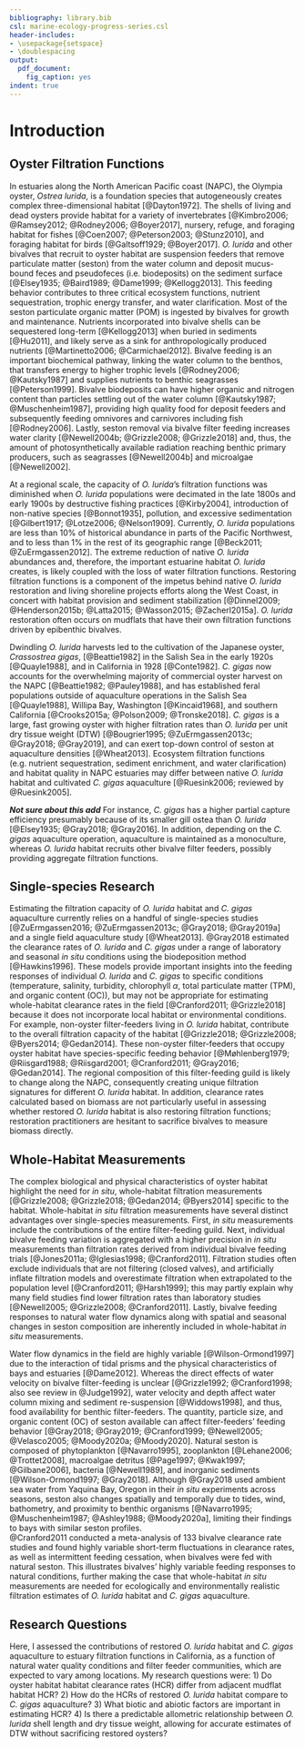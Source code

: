 ```yaml
---
bibliography: library.bib
csl: marine-ecology-progress-series.csl
header-includes: 
- \usepackage{setspace}
- \doublespacing
output:
  pdf_document:
    fig_caption: yes
indent: true
---
```


# Introduction

## Oyster Filtration Functions

In estuaries along the North American Pacific coast (NAPC), the Olympia oyster, *Ostrea lurida*, is a foundation species that autogeneously creates complex three-dimensional habitat [@Dayton1972].
The shells of living and dead oysters provide habitat for a variety of invertebrates [@Kimbro2006; @Ramsey2012; @Rodney2006; @Boyer2017], nursery, refuge, and foraging habitat for fishes [@Coen2007; @Peterson2003; @Stunz2010], and foraging habitat for birds [@Galtsoff1929; @Boyer2017].
*O. lurida* and other bivalves that recruit to oyster habitat are suspension feeders that remove particulate matter (seston) from the water column and deposit mucus-bound feces and pseudofeces (i.e. biodeposits) on the sediment surface [@Elsey1935; @Baird1989; @Dame1999; @Kellogg2013].
This feeding behavior contributes to three critical ecosystem functions, nutrient sequestration, trophic energy transfer, and water clarification.
Most of the seston particulate organic matter (POM) is ingested by bivalves for growth and maintenance.
Nutrients incorporated into bivalve shells can be sequestered long-term [@Kellogg2013] when buried in sediments [@Hu2011], and likely serve as a sink for anthropologically produced nutrients [@Martinetto2006; @Carmichael2012].
Bivalve feeding is an important biochemical pathway, linking the water column to the benthos, that transfers energy to higher trophic levels [@Rodney2006; @Kautsky1987] and supplies nutrients to benthic seagrasses [@Peterson1999].
Bivalve biodeposits can have higher organic and nitrogen content than particles settling out of the water column [@Kautsky1987; @Muschenheim1987], providing high quality food for deposit feeders and subsequently feeding omnivores and carnivores including fish [@Rodney2006].
Lastly, seston removal via bivalve filter feeding increases water clarity [@Newell2004b; @Grizzle2008; @Grizzle2018] and, thus, the amount of photosynthetically available radiation reaching benthic primary producers, such as seagrasses [@Newell2004b] and microalgae [@Newell2002].

At a regional scale, the capacity of *O. lurida*'s filtration functions was diminished when *O. lurida* populations were decimated in the late 1800s and early 1900s by destructive fishing practices [@Kirby2004], introduction of non-native species [@Bonnot1935], pollution, and excessive sedimentation [@Gilbert1917; @Lotze2006; @Nelson1909].
Currently, *O. lurida* populations are less than 10% of historical abundance in parts of the Pacific Northwest, and to less than 1% in the rest of its geographic range [@Beck2011; @ZuErmgassen2012].
The extreme reduction of native *O. lurida* abundances and, therefore, the important estuarine habitat *O. lurida* creates, is likely coupled with the loss of water filtration functions. 
Restoring filtration functions is a component of the impetus behind native *O. lurida* restoration and living shoreline projects efforts along the West Coast, in concert with habitat provision and sediment stabilization [@Dinnel2009; @Henderson2015b; @Latta2015; @Wasson2015; @Zacherl2015a].
*O. lurida* restoration often occurs on mudflats that have their own filtration functions driven by epibenthic bivalves.

Dwindling *O. lurida* harvests led to the cultivation of the Japanese oyster, *Crassostrea gigas*, [@Beattie1982] in the Salish Sea in the early 1920s [@Quayle1988], and in California in 1928 [@Conte1982].
*C. gigas* now accounts for the overwhelming majority of commercial oyster harvest on the NAPC [@Beattie1982; @Pauley1988], and has established feral populations outside of aquaculture operations in the Salish Sea [@Quayle1988], Willipa Bay, Washington [@Kincaid1968], and southern California [@Crooks2015a; @Polson2009; @Tronske2018].
*C. gigas* is a large, fast growing oyster with higher filtration rates than *O. lurida* per unit dry tissue weight (DTW) [@Bougrier1995; @ZuErmgassen2013c; @Gray2018; @Gray2019], and can exert top-down control of seston at aquaculture densities [@Wheat2013].
Ecosystem filtration functions (e.g. nutrient sequestration, sediment enrichment, and water clarification) and habitat quality in NAPC estuaries may differ between native *O. lurida* habitat and cultivated *C. gigas* aquaculture [@Ruesink2006; reviewed by @Ruesink2005].

***Not sure about this add***
For instance, *C. gigas* has a higher partial capture efficiency presumably because of its smaller gill ostea than *O. lurida* [@Elsey1935; @Gray2018; @Gray2016].
In addition, depending on the *C. gigas* aquaculture operation, aquaculture is maintained as a monoculture, whereas *O. lurida* habitat recruits other bivalve filter feeders, possibly providing aggregate filtration functions.

## Single-species Research

Estimating the filtration capacity of *O. lurida* habitat and *C. gigas* aquaculture currently relies on a handful of single-species studies [@ZuErmgassen2016; @ZuErmgassen2013c; @Gray2018; @Gray2019a] and a single field aquaculture study [@Wheat2013].
@Gray2018 estimated the clearance rates of *O. lurida* and *C. gigas* under a range of laboratory and seasonal *in situ* conditions using the biodeposition method [@Hawkins1996].
These models provide important insights into the feeding responses of individual *O. lurida* and *C. gigas* to specific conditions (temperature, salinity, turbidity, chlorophyll $\alpha$, total particulate matter (TPM), and organic content (OC)), but may not be appropriate for estimating whole-habitat clearance rates in the field [@Cranford2011; @Grizzle2018] because it does not incorporate local habitat or environmental conditions.
For example, non-oyster filter-feeders living in *O. lurida* habitat, contribute to the overall filtration capacity of the habitat [@Grizzle2018; @Grizzle2008; @Byers2014; @Gedan2014].
These non-oyster filter-feeders that occupy oyster habitat have species-specific feeding behavior [@Møhlenberg1979; @Riisgard1988; @Riisgard2001; @Cranford2011; @Gray2016; @Gedan2014]. 
The regional composition of this filter-feeding guild is likely to change along the NAPC, consequently creating unique filtration signatures for different *O. lurida* habitat.
In addition, clearance rates calculated based on biomass are not particularly useful in assessing whether restored *O. lurida* habitat is also restoring filtration functions; restoration practitioners are hesitant to sacrifice bivalves to measure biomass directly.

## Whole-Habitat Measurements

The complex biological and physical characteristics of oyster habitat highlight the need for *in situ*, whole-habitat filtration measurements [@Grizzle2008; @Grizzle2018; @Gedan2014; @Byers2014] specific to the habitat.
Whole-habitat *in situ* filtration measurements have several distinct advantages over single-species measurements.
First, *in situ* measurements include the contributions of the entire filter-feeding guild.
Next, individual bivalve feeding variation is aggregated with a higher precision in *in situ* measurements than filtration rates derived from individual bivalve feeding trials [@Jones2011a; @Iglesias1998; @Cranford2011].
Filtration studies often exclude individuals that are not filtering (closed valves), and artificially inflate filtration models and overestimate filtration when extrapolated to the population level [@Cranford2011; @Harsh1999]; this may partly explain why many field studies find lower filtration rates than laboratory studies [@Newell2005; @Grizzle2008; @Cranford2011]. 
Lastly, bivalve feeding responses to natural water flow dynamics along with spatial and seasonal changes in seston composition are inherently included in whole-habitat *in situ* measurements. 

Water flow dynamics in the field are highly variable [@Wilson-Ormond1997] due to the interaction of tidal prisms and the physical characteristics of bays and estuaries [@Dame2012].
Whereas the direct effects of water velocity on bivalve filter-feeding is unclear [@Grizzle1992; @Cranford1998; also see review in @Judge1992], water velocity and depth affect water column mixing and sediment re-suspension [@Widdows1998], and thus, food availability for benthic filter-feeders.
The quantity, particle size, and organic content (OC) of seston available can affect filter-feeders' feeding behavior [@Gray2018; @Gray2019; @Cranford1999; @Newell2005; @Velasco2005; @Moody2020a; @Moody2020].
Natural seston is composed of phytoplankton [@Navarro1995], zooplankton [@Lehane2006; @Trottet2008], macroalgae detritus [@Page1997; @Kwak1997; @Gilbane2006], bacteria [@Newell1989], and inorganic sediments [@Wilson-Ormond1997; @Gray2018].
Although @Gray2018 used ambient sea water from Yaquina Bay, Oregon in their *in situ* experiments across seasons, seston also changes spatially and temporally due to tides, wind, bathometry, and proximity to benthic organisms [@Navarro1995; @Muschenheim1987; @Ashley1988; @Moody2020a], limiting their findings to bays with similar seston profiles.  
@Cranford2011 conducted a meta-analysis of 133 bivalve clearance rate studies and found highly variable short-term fluctuations in clearance rates, as well as intermittent feeding cessation, when bivalves were fed with natural seston.
This illustrates bivalves' highly variable feeding responses to natural conditions, further making the case that whole-habitat *in situ* measurements are needed for ecologically and environmentally realistic filtration estimates of *O. lurida* habitat and *C. gigas* aquaculture. 

## Research Questions

Here, I assessed the contributions of restored *O. lurida* habitat and *C. gigas* aquaculture to estuary filtration functions in California, as a function of natural water quality conditions and filter feeder communities, which are expected to vary among locations.
My research questions were:
1) Do oyster habitat habitat clearance rates (HCR) differ from adjacent mudflat habitat HCR?
2) How do the HCRs of restored *O. lurida* habitat compare to *C. gigas* aquaculture?
3) What biotic and abiotic factors are important in estimating HCR?
4) Is there a predictable allometric relationship between *O. lurida* shell length and dry tissue weight, allowing for accurate estimates of DTW without sacrificing restored oysters?

\newpage

